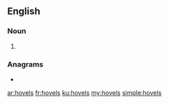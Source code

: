 ==English==

===Noun===
{{head|en|noun plural form}}

# {{plural of|hovel|lang=en}}

===Anagrams===
* {{l|en|shovel}}

[[ar:hovels]]
[[fr:hovels]]
[[ku:hovels]]
[[my:hovels]]
[[simple:hovels]]